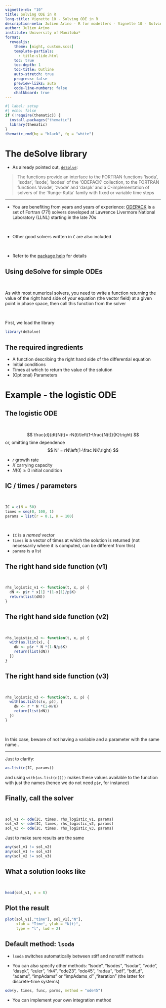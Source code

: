 ---
vignette-nb: "10"
title: Solving ODE in R
long-title: Vignette 10 - Solving ODE in R
description-meta: Julien Arino - R for modellers - Vignette 10 - Solving ordinary differential equations (ODE) in R
author: Julien Arino
institute: University of Manitoba*
format: 
  revealjs:
    theme: [night, custom.scss]    
    template-partials:
      - title-slide.html
    toc: true
    toc-depth: 1
    toc-title: Outline
    auto-stretch: true
    progress: false
    preview-liiks: auto
    code-line-numbers: false
    chalkboard: true
---

```{r}
#| label: setup
#| echo: false
if (!require(thematic)) {
  install.packages("thematic")
  library(thematic)
}
thematic_rmd(bg = "black", fg = "white")
```

# The deSolve library

- As already pointed out, [`deSolve`](https://cran.r-project.org/web/packages/deSolve/index.html):

> The functions provide an interface to the FORTRAN functions 'lsoda', 'lsodar', 'lsode', 'lsodes' of the 'ODEPACK' collection, to the FORTRAN functions 'dvode', 'zvode' and 'daspk' and a C-implementation of solvers of the 'Runge-Kutta' family with fixed or variable time steps

---

- You are benefiting from years and years of experience: [ODEPACK](https://computing.llnl.gov/projects/odepack) is a set of Fortran (77!) solvers developed at Lawrence Livermore National Laboratory (LLNL) starting in the late 70s

<br>

- Other good solvers written in `C` are also included

<br>

- Refer to the [package help](https://cran.r-project.org/web/packages/deSolve/deSolve.pdf) for details


## Using deSolve for simple ODEs

<br>

As with most numerical solvers, you need to write a function returning the value of the right hand side of your equation (the vector field) at a given point in phase space, then call this function from the solver

<br>

First, we load the library
```{r load_deSolve, echo=TRUE}
library(deSolve)
```

## The required ingredients

- A function describing the right hand side of the differential equation
- Initial conditions
- Times at which to return the value of the solution
- (Optional) Parameters

# Example - the logistic ODE

## The logistic ODE

<br>

$$
\frac{d}{dt}N(t)= rN(t)\left(1-\frac{N(t)}{K}\right)
$$
or, omitting time dependence
$$
N' = rN\left(1-\frac NK\right)
$$

- $r$ growth rate
- $K$ carrying capacity
- $N(0)\geq 0$ initial condition

## IC / times / parameters

<br>

```{r set_all_logistic, echo=TRUE}
IC = c(N = 50)
times = seq(0, 100, 1)
params = list(r = 0.1, K = 100)
```

<br>

- `IC` is a *named* vector
- `times` is a vector of times at which the solution is returned (not necessarily where it is computed, can be different from this)
- `params` is a list

## The right hand side function (v1)

<br>

```{r, echo=TRUE}
rhs_logistic_v1 <- function(t, x, p) {
  dN <- p$r * x[1] *(1-x[1]/p$K)
  return(list(dN))
}
```

## The right hand side function (v2)

<br> 

```{r, echo=TRUE}
rhs_logistic_v2 <- function(t, x, p) {
  with(as.list(x), {
    dN <- p$r * N *(1-N/p$K)
    return(list(dN))
  })
}
```

## The right hand side function (v3)

<br>

```{r, echo=TRUE}
rhs_logistic_v3 <- function(t, x, p) {
  with(as.list(c(x, p)), {
    dN <- r * N *(1-N/K)
    return(list(dN))
  })
}
```

<br>

In this case, beware of not having a variable and a parameter with the same name..

---

Just to clarify:

```{r, echo=TRUE}
as.list(c(IC, params))
```

and using `with(as.list(c()))` makes these values available to the function with just the names (hence we do not need `p$r`, for instance)

## Finally, call the solver

<br>

```{r, echo=TRUE}
sol_v1 <- ode(IC, times, rhs_logistic_v1, params)
sol_v2 <- ode(IC, times, rhs_logistic_v2, params)
sol_v3 <- ode(IC, times, rhs_logistic_v3, params)
```

Just to make sure results are the same

```{r, echo=TRUE}
any(sol_v1 != sol_v2)
any(sol_v1 != sol_v3)
any(sol_v2 != sol_v3)
```

## What a solution looks like

<br>

```{r, echo=TRUE}
head(sol_v1, n = 8)
```


## Plot the result

```{r, echo=TRUE}
plot(sol_v1[,"time"], sol_v1[,"N"],
     xlab = "Time", ylab = "N(t)",
     type = "l", lwd = 2)
```

## Default method: `lsoda`

- `lsoda` switches automatically between stiff and nonstiff methods

- You can also specify other methods: "lsode", "lsodes", "lsodar", "vode", "daspk", "euler", "rk4", "ode23", "ode45", "radau", "bdf", "bdf_d", "adams", "impAdams" or "impAdams_d" ,"iteration" (the latter for discrete-time systems)

```{.r}
ode(y, times, func, parms, method = "ode45")
```

- You can implement your own integration method


